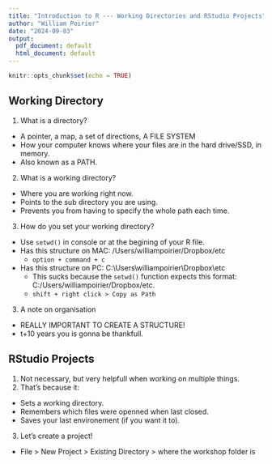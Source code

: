 ```yaml
---
title: "Introduction to R --- Working Directories and RStudio Projects"
author: "William Poirier"
date: "2024-09-03"
output:
  pdf_document: default
  html_document: default
---
```


```r
knitr::opts_chunk$set(echo = TRUE)
```

## Working Directory

1. What is a directory? 
  - A pointer, a map, a set of directions, A FILE SYSTEM
  - How your computer knows where your files are in the hard drive/SSD, in memory.
  - Also known as a PATH. 

2. What is a working directory?
  - Where you are working right now.
  - Points to the sub directory you are using. 
  - Prevents you from having to specify the whole path each time. 
  
3. How do you set your working directory?
  - Use `setwd()` in console or at the begining of your R file. 
  - Has this structure on MAC: /Users/williampoirier/Dropbox/etc
    - `option + command + c`
  - Has this structure on PC: C:\\Users\\williampoirier\\Dropbox\\etc
    - This sucks because the `setwd()` function expects this format: C:/Users/williampoirier/Dropbox/etc.
    - `shift + right click > Copy as Path`  

3. A note on organisation
  - REALLY IMPORTANT TO CREATE A STRUCTURE! 
  - t+10 years you is gonna be thankfull. 
  
## RStudio Projects

1. Not necessary, but very helpfull when working on multiple things.
2. That's because it:
  - Sets a working directory.
  - Remembers which files were openned when last closed. 
  - Saves your last environement (if you want it to).
3. Let's create a project!
  - File > New Project > Existing Directory > where the workshop folder is

